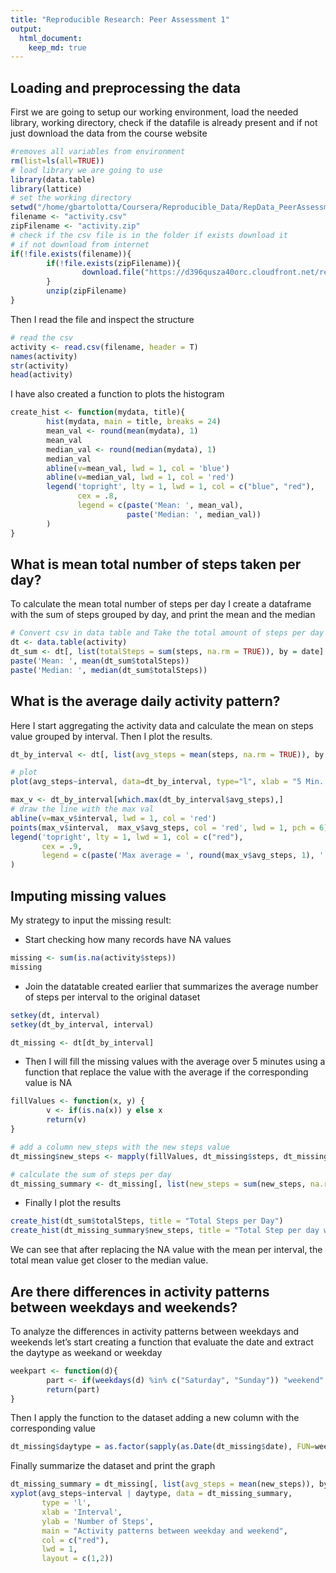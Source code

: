 ```yaml
---
title: "Reproducible Research: Peer Assessment 1"
output: 
  html_document:
    keep_md: true
---
```



## Loading and preprocessing the data
First we are going to setup our working environment, load the needed library, working directory, check if the datafile is already present and if not just download the data from the course website
```r
#removes all variables from environment
rm(list=ls(all=TRUE)) 
# load library we are going to use
library(data.table)
library(lattice)
# set the working directory
setwd("/home/gbartolotta/Coursera/Reproducible_Data/RepData_PeerAssessment1/")
filename <- "activity.csv"
zipFilename <- "activity.zip"
# check if the csv file is in the folder if exists download it 
# if not download from internet
if(!file.exists(filename)){
        if(!file.exists(zipFilename)){
                download.file("https://d396qusza40orc.cloudfront.net/repdata%2Fdata%2Factivity.zip", zipFilename, method = "curl")
        }
        unzip(zipFilename)
}
```
Then I read the file and inspect the structure
```r
# read the csv
activity <- read.csv(filename, header = T)
names(activity)
str(activity)
head(activity)
```
I have also created a function to plots the histogram
```r
create_hist <- function(mydata, title){
        hist(mydata, main = title, breaks = 24)
        mean_val <- round(mean(mydata), 1)
        mean_val
        median_val <- round(median(mydata), 1)
        median_val
        abline(v=mean_val, lwd = 1, col = 'blue')
        abline(v=median_val, lwd = 1, col = 'red')
        legend('topright', lty = 1, lwd = 1, col = c("blue", "red"),
               cex = .8, 
               legend = c(paste('Mean: ', mean_val),
                          paste('Median: ', median_val))
        )        
}
```
## What is mean total number of steps taken per day?
To calculate the mean total number of steps per day I create a dataframe with the sum of steps grouped by day, and print the mean and the median
```r
# Convert csv in data table and Take the total amount of steps per day
dt <- data.table(activity)
dt_sum <- dt[, list(totalSteps = sum(steps, na.rm = TRUE)), by = date]
paste('Mean: ', mean(dt_sum$totalSteps))
paste('Median: ', median(dt_sum$totalSteps))
```


## What is the average daily activity pattern?
Here I start aggregating the activity data and calculate the mean on steps value grouped by interval.
Then I plot the results.
```r
dt_by_interval <- dt[, list(avg_steps = mean(steps, na.rm = TRUE)), by = interval]

# plot 
plot(avg_steps~interval, data=dt_by_interval, type="l", xlab = "5 Min. interval", ylab = "Avg. Number of Steps", main ="Average steps per interval")

max_v <- dt_by_interval[which.max(dt_by_interval$avg_steps),]
# draw the line with the max val
abline(v=max_v$interval, lwd = 1, col = 'red')
points(max_v$interval,  max_v$avg_steps, col = 'red', lwd = 1, pch = 6)
legend('topright', lty = 1, lwd = 1, col = c("red"),
       cex = .9, 
       legend = c(paste('Max average = ', round(max_v$avg_steps, 1), ' steps on \n', max_v$interval, 'th interval', sep = ""))
)        
```


## Imputing missing values
My strategy to input the missing result:

- Start checking how many records have NA values
```r
missing <- sum(is.na(activity$steps))
missing
```
- Join the datatable created earlier that summarizes the average number of steps per interval to the original dataset
```r
setkey(dt, interval)
setkey(dt_by_interval, interval)

dt_missing <- dt[dt_by_interval]
```
- Then I will fill the missing values with the average over 5 minutes using a function that replace the value with the average if the corresponding value is NA
```r
fillValues <- function(x, y) {
        v <- if(is.na(x)) y else x
        return(v)
}

# add a column new_steps with the new steps value
dt_missing$new_steps <- mapply(fillValues, dt_missing$steps, dt_missing$avg_steps)

# calculate the sum of steps per day
dt_missing_summary <- dt_missing[, list(new_steps = sum(new_steps, na.rm = TRUE)), by = date]
```
- Finally I plot the results
```r
create_hist(dt_sum$totalSteps, title = "Total Steps per Day")
create_hist(dt_missing_summary$new_steps, title = "Total Step per day with NA replaced by mean")
```
We can see that after replacing the NA value with the mean per interval, the total mean value get closer to the median value.

## Are there differences in activity patterns between weekdays and weekends?
To analyze the differences in activity patterns between weekdays and weekends let's start creating a function that evaluate the date and extract the daytype as weekand or weekday
```r
weekpart <- function(d){
        part <- if(weekdays(d) %in% c("Saturday", "Sunday")) "weekend" else "weekday"
        return(part)
}
```
Then I apply the function to the dataset adding a new column with the corresponding value
```r
dt_missing$daytype = as.factor(sapply(as.Date(dt_missing$date), FUN=weekpart))
```
Finally summarize the dataset and print the graph
```r
dt_missing_summary = dt_missing[, list(avg_steps = mean(new_steps)), by = list(interval, daytype)]
xyplot(avg_steps~interval | daytype, data = dt_missing_summary,
       type = 'l',
       xlab = 'Interval',
       ylab = 'Number of Steps',
       main = "Activity patterns between weekday and weekend",
       col = c("red"),
       lwd = 1,
       layout = c(1,2))
```
